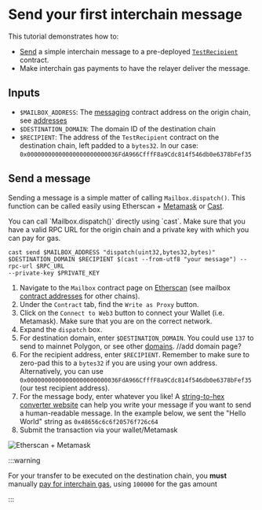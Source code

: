 
# Send your first interchain message

This tutorial demonstrates how to:

* [Send](./reference/messaging/send.mdx) a simple interchain message to a pre-deployed [`TestRecipient`](https://github.com/hyperlane-xyz/hyperlane-monorepo/blob/main/solidity/contracts/test/TestRecipient.sol) contract.
* Make interchain gas payments to have the relayer deliver the message.

## Inputs

* `$MAILBOX_ADDRESS`: The [messaging](./protocol/mailbox.mdx) contract address on the origin chain, see [addresses](./reference/contract-addresses.mdx)
* `$DESTINATION_DOMAIN`: The domain ID of the destination chain
* `$RECIPIENT`: The address of the `TestRecipient` contract on the destination chain, left padded to a `bytes32`. In our case: `0x00000000000000000000000036FdA966CfffF8a9Cdc814f546db0e6378bFef35`

## Send a message

Sending a message is a simple matter of calling `Mailbox.dispatch()`. This function can be called easily using Etherscan + [Metamask](https://metamask.io/) or [Cast](https://book.getfoundry.sh/cast/).


<Tabs>
  <TabItem value="cast" label="Cast">
    You can call `Mailbox.dispatch()` directly using `cast`. Make sure that you have a valid RPC URL for the origin chain and a private key with which you can pay for gas.

```shell
cast send $MAILBOX_ADDRESS "dispatch(uint32,bytes32,bytes)" $DESTINATION_DOMAIN $RECIPIENT $(cast --from-utf8 "your message") --rpc-url $RPC_URL
--private-key $PRIVATE_KEY
```

  </TabItem>
  <TabItem value="metamask" label="Etherscan + Metamask" default>
    
1. Navigate to the `Mailbox` contract page on [Etherscan](https://etherscan.io/address/0x35231d4c2D8B8ADcB5617A638A0c4548684c7C70) (see mailbox [contract addresses](./reference/contract-addresses.mdx) for other chains).
2. Under the `Contract` tab, find the `Write as Proxy` button.
3. Click on the `Connect to Web3` button to connect your Wallet (i.e. Metamask). Make sure that you are on the correct network.
4. Expand the `dispatch` box.
5. For destination domain, enter `$DESTINATION_DOMAIN`. You could use `137` to send to mainnet Polygon, or see other [domains](https://docs.hyperlane.xyz/docs/resources/domains). //add domain page?
6. For the recipient address, enter `$RECIPIENT`. Remember to make sure to zero-pad this to a `bytes32` if you are using your own address. Alternatively, you can use `0x00000000000000000000000036FdA966CfffF8a9Cdc814f546db0e6378bFef35` (our test recipient address).
7. For the message body, enter whatever you like! A [string-to-hex converter website](https://dencode.com/en/string/hex) can help you write your message if you want to send a human-readable message. In the example below, we sent the "Hello World" string as `0x48656c6c6f20576f726c64`
8. Submit the transaction via your wallet/Metamask

![Etherscan + Metamask](../static/img/etherscanmetamask.png)
  </TabItem>
</Tabs>

:::warning

For your transfer to be executed on the destination chain, you **must** manually [pay for interchain gas](./guides/IGP/manually-paying-interchain-gas.mdx), using `100000` for the gas amount

:::